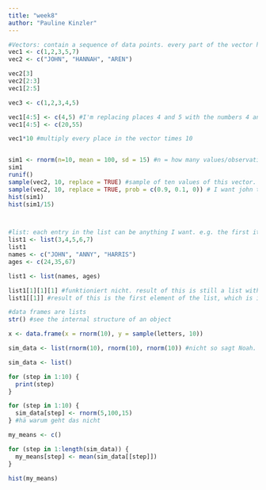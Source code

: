 ```yaml
---
title: "week8"
author: "Pauline Kinzler"
---
```


```r
#Vectors: contain a sequence of data points. every part of the vector has to be the same, do not mix.
vec1 <- c(1,2,3,5,7)
vec2 <- c("JOHN", "HANNAH", "AREN")

vec2[3]
vec2[2:3]
vec1[2:5]

vec3 <- c(1,2,3,4,5)

vec1[4:5] <- c(4,5) #I'm replacing places 4 and 5 with the numbers 4 and 5.
vec1[4:5] <- c(20,55)

vec1*10 #multiply every place in the vector times 10


sim1 <- rnorm(n=10, mean = 100, sd = 15) #n = how many values/observations. 
sim1
runif()
sample(vec2, 10, replace = TRUE) #sample of ten values of this vector.
sample(vec2, 10, replace = TRUE, prob = c(0.9, 0.1, 0)) # I want john to appear more often. the vector must be the same length of the original vector (here vec2)
hist(sim1)
hist(sim1/15)



#list: each entry in the list can be anything I want. e.g. the first item in my list can be a vector.
list1 <- list(3,4,5,6,7)
list1
names <- c("JOHN", "ANNY", "HARRIS")
ages <- c(24,35,67)

list1 <- list(names, ages)

list1[1][1][1] #funktioniert nicht. result of this is still a list with the contents of the first element of the list.
list1[[1]] #result of this is the first element of the list, which is in this case a vector

#data frames are lists
str() #see the internal structure of an object

x <- data.frame(x = rnorm(10), y = sample(letters, 10))

sim_data <- list(rnorm(10), rnorm(10), rnorm(10)) #nicht so sagt Noah. weil ich müsste für immer alles aufschreiben. stattdessen so: 

sim_data <- list()

for (step in 1:10) {
  print(step)
}

for (step in 1:10) {
  sim_data[step] <- rnorm(5,100,15)
} #hä warum geht das nicht

my_means <- c()

for (step in 1:length(sim_data)) {
  my_means[step] <- mean(sim_data[[step]])
}

hist(my_means)
```
